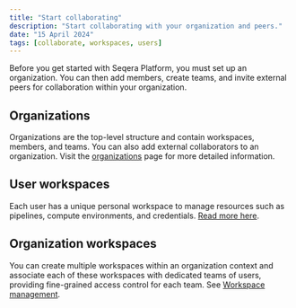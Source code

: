 ```yaml
---
title: "Start collaborating"
description: "Start collaborating with your organization and peers."
date: "15 April 2024"
tags: [collaborate, workspaces, users]
---
```


Before you get started with Seqera Platform, you must set up an organization. You can then add members, create teams, and invite external peers for collaboration within your organization.

## Organizations

Organizations are the top-level structure and contain workspaces, members, and teams. You can also add external collaborators to an organization. Visit the [organizations](../orgs-and-teams/organizations.mdx) page for more detailed information. 

## User workspaces

Each user has a unique personal workspace to manage resources such as pipelines, compute environments, and credentials. [Read more here](../orgs-and-teams/workspace-management.mdx). 

## Organization workspaces

You can create multiple workspaces within an organization context and associate each of these workspaces with dedicated teams of users, providing fine-grained access control for each team. See [Workspace management](../orgs-and-teams/workspace-management.mdx).